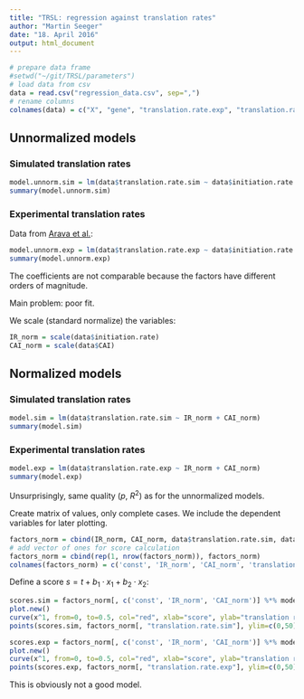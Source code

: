 ```yaml
---
title: "TRSL: regression against translation rates"
author: "Martin Seeger"
date: "18. April 2016"
output: html_document
---
```


```r
# prepare data frame
#setwd("~/git/TRSL/parameters")
# load data from csv
data = read.csv("regression_data.csv", sep=",")
# rename columns
colnames(data) = c("X", "gene", "translation.rate.exp", "translation.rate.sim", "transcript.abundance", "initiation.rate", "ORF.length", "CAI")
```
## Unnormalized models

### Simulated translation rates

```r
model.unnorm.sim = lm(data$translation.rate.sim ~ data$initiation.rate + data$CAI)
summary(model.unnorm.sim)
```

### Experimental translation rates

Data from [Arava et al.](http://www.pnas.org/content/100/7/3889.full#ref-list-1):

```r
model.unnorm.exp = lm(data$translation.rate.exp ~ data$initiation.rate + data$CAI)
summary(model.unnorm.exp)
```

The coefficients are not comparable because the factors have different orders of magnitude.

Main problem: poor fit.

We scale (standard normalize) the variables:
```r
IR_norm = scale(data$initiation.rate)
CAI_norm = scale(data$CAI)
```

## Normalized models

### Simulated translation rates

```r
model.sim = lm(data$translation.rate.sim ~ IR_norm + CAI_norm)
summary(model.sim)
```

### Experimental translation rates

```r
model.exp = lm(data$translation.rate.exp ~ IR_norm + CAI_norm)
summary(model.exp)
```

Unsurprisingly, same quality ($p$, $R^2$) as for the unnormalized models.

Create matrix of values, only complete cases. We include the dependent variables for later plotting.

```r
factors_norm = cbind(IR_norm, CAI_norm, data$translation.rate.sim, data$translation.rate.exp)[complete.cases(cbind(IR_norm, CAI_norm)),]
# add vector of ones for score calculation
factors_norm = cbind(rep(1, nrow(factors_norm)), factors_norm)
colnames(factors_norm) = c('const', 'IR_norm', 'CAI_norm', 'translation.rate.sim', 'translation.rate.exp')
```

Define a score $s = t + b_1 \cdot x_1 + b_2 \cdot x_2$:

```r
scores.sim = factors_norm[, c('const', 'IR_norm', 'CAI_norm')] %*% model.sim$coefficients
plot.new()
curve(x^1, from=0, to=0.5, col="red", xlab="score", ylab="translation rate (sim.)")
points(scores.sim, factors_norm[, "translation.rate.sim"], ylim=c(0,50), main="", pch=1, col='blue')
```

```r
scores.exp = factors_norm[, c('const', 'IR_norm', 'CAI_norm')] %*% model.exp$coefficients
plot.new()
curve(x^1, from=0, to=0.5, col="red", xlab="score", ylab="translation rate (exp.)")
points(scores.exp, factors_norm[, "translation.rate.exp"], ylim=c(0,50), main="", pch=1, col='blue')
```

This is obviously not a good model.


